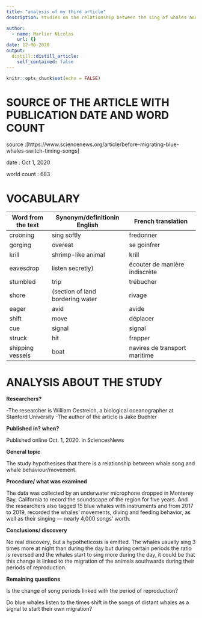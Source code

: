 ```yaml
---
title: "analysis of my third article"
description: studies on the relationship between the sing of whales and their trip

author:
  - name: Marlier Nicolas 
    url: {}
date: 12-06-2020
output:
  distill::distill_article:
    self_contained: false
---
```


```r
knitr::opts_chunk$set(echo = FALSE)
```

# SOURCE OF THE ARTICLE WITH PUBLICATION DATE AND WORD COUNT

source :[https://www.sciencenews.org/article/before-migrating-blue-whales-switch-timing-songs]

date : Oct 1, 2020

world count : 683


# VOCABULARY

| Word from the text |  Synonym/definitionin English    | French translation            |
| ------------------ | -------------------------------- | ----------------------------- |
| crooning           | sing softly                      | fredonner                     |
| gorging            | overeat                          | se goinfrer                   |
| krill              | shrimp-like animal               | krill                         |
| eavesdrop          | listen secretly)                 | écouter de manière indiscrète |
| stumbled           | trip                             | trébucher                     |
| shore              | (section of land bordering water | rivage                        |
| eager              | avid                             | avide                         |
| shift              | move                             | déplacer                      |
| cue                | signal                           | signal                        |
| struck             | hit                              | frapper                       |
| shipping vessels   | boat                             | navires de transport maritime |


# ANALYSIS ABOUT THE STUDY

**Researchers?**

-The researcher is  William Oestreich, a biological oceanographer at Stanford University
-The author of the article is Jake Buehler

**Published in? when?** 

Published online Oct. 1, 2020. in SciencesNews

**General topic**

The study hypothesises that there is a relationship between whale song and whale behaviour/movement.

**Procedure/ what was examined**

The data was collected by an underwater microphone dropped in Monterey Bay, California to record the soundscape of the region for five years. And the researchers also tagged 15 blue whales with instruments and from 2017 to 2019, recorded the whales’ movements, diving and feeding behavior, as well as their singing — nearly 4,000 songs’ worth.


**Conclusions/ discovery**

No real discovery, but a hypotheticosis is emitted. The whales usually sing 3 times more at night than during the day but during certain periods the ratio is reversed and the whales start to sing more during the day, it could be that this change is linked to the migration of the animals southwards during their periods of reproduction.

**Remaining questions**

Is the change of song periods linked with the period of reproduction? 

Do blue whales listen to the  times shift in the songs of distant whales as a signal to start their own migration?

